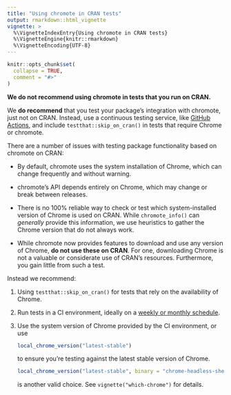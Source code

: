 ```yaml
---
title: "Using chromote in CRAN tests"
output: rmarkdown::html_vignette
vignette: >
  %\VignetteIndexEntry{Using chromote in CRAN tests}
  %\VignetteEngine{knitr::rmarkdown}
  %\VignetteEncoding{UTF-8}
---
```


```r
knitr::opts_chunk$set(
  collapse = TRUE,
  comment = "#>"
)
```

::: lead
**We do not recommend using chromote in tests that you run on CRAN.**
:::

We **do recommend** that you test your package's integration with chromote, just not on CRAN.
Instead, use a continuous testing service, like [GitHub Actions](https://usethis.r-lib.org/reference/github_actions.html), and include `testthat::skip_on_cran()` in tests that require Chrome or chromote.

There are a number of issues with testing package functionality based on chromote on CRAN:

* By default, chromote uses the system installation of Chrome, which can change frequently and without warning.

* chromote's API depends entirely on Chrome, which may change or break between releases.

* There is no 100% reliable way to check or test which system-installed version of Chrome is used on CRAN.
  While `chromote_info()` can _generally_ provide this information, we use heuristics to gather the Chrome version that do not always work.

* While chromote now provides features to download and use any version of Chrome, **do not use these on CRAN**.
  For one, downloading Chrome is not a valuable or considerate use of CRAN's resources.
  Furthermore, you gain little from such a test.

Instead we recommend:

1. Using `testthat::skip_on_cran()` for tests that rely on the availability of Chrome.

2. Run tests in a CI environment, ideally on a [weekly or monthly schedule](https://docs.github.com/en/actions/writing-workflows/choosing-when-your-workflow-runs/events-that-trigger-workflows#schedule).

3. Use the system version of Chrome provided by the CI environment, or use 
   ```r
   local_chrome_version("latest-stable")
   ``` 
   to ensure you're testing against the latest stable version of Chrome.
   ```r
   local_chrome_version("latest-stable", binary = "chrome-headless-shell")
   ```
   is another valid choice.
   See `vignette("which-chrome")` for details.
